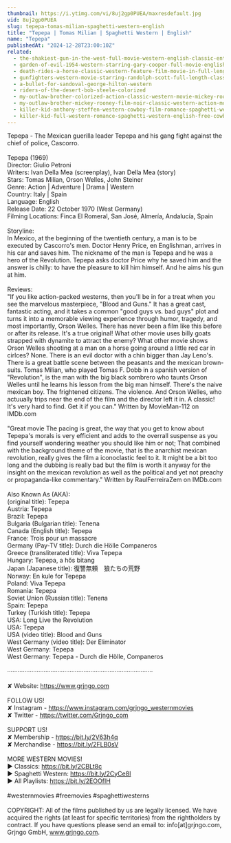 ```yaml
---
thumbnail: https://i.ytimg.com/vi/8uj2gp0PUEA/maxresdefault.jpg
vid: 8uj2gp0PUEA
slug: tepepa-tomas-milian-spaghetti-western-english
title: "Tepepa | Tomas Milian | Spaghetti Western | English"
name: "Tepepa"
publishedAt: "2024-12-28T23:00:10Z"
related:
  - the-shakiest-gun-in-the-west-full-movie-western-english-classic-entire-film-full-free-movies
  - garden-of-evil-1954-western-starring-gary-cooper-full-movie-english-full-free-western-movies
  - death-rides-a-horse-classic-western-feature-film-movie-in-full-length-full-movies-for-free
  - gunfighters-western-movie-starring-randolph-scott-full-length-classic-feature-film-english
  - a-bullet-for-sandoval-george-hilton-western
  - riders-of-the-desert-bob-steele-colorized
  - my-outlaw-brother-colorized-action-classic-western-movie-mickey-rooney
  - my-outlaw-brother-mickey-rooney-film-noir-classic-western-action-movie-romance
  - killer-kid-anthony-steffen-western-cowboy-film-romance-spaghetti-western
  - killer-kid-full-western-romance-spaghetti-western-english-free-cowboy-film
---
```


Tepepa - The Mexican guerilla leader Tepepa and his gang fight against the chief of police, Cascorro.<br />
<br />
Tepepa (1969)<br />
Director: Giulio Petroni<br />
Writers: Ivan Della Mea (screenplay), Ivan Della Mea (story) <br />
Stars: Tomas Milian, Orson Welles, John Steiner<br />
Genre: Action | Adventure | Drama | Western<br />
Country: Italy | Spain<br />
Language: English<br />
Release Date: 22 October 1970 (West Germany) <br />
Filming Locations: Finca El Romeral, San José, Almería, Andalucía, Spain<br />
<br />
Storyline:<br />
In Mexico, at the beginning of the twentieth century, a man is to be executed by Cascorro's men. Doctor Henry Price, en Englishman, arrives in his car and saves him. The nickname of the man is Tepepa and he was a hero of the Revolution. Tepepa asks doctor Price why he saved him and the answer is chilly: to have the pleasure to kill him himself. And he aims his gun at him.<br />
<br />
Reviews:<br />
"If you like action-packed westerns, then you'll be in for a treat when you see the marvelous masterpiece, "Blood and Guns." It has a great cast, fantastic acting, and it takes a common "good guys vs. bad guys" plot and turns it into a memorable viewing experience through humor, tragedy, and most importantly, Orson Welles. There has never been a film like this before or after its release. It's a true original! What other movie uses billy goats strapped with dynamite to attract the enemy? What other movie shows Orson Welles shooting at a man on a horse going around a little red car in cirlces? None. There is an evil doctor with a chin bigger than Jay Leno's. There is a great battle scene between the peasants and the mexican brown-suits. Tomas Milian, who played Tomas F. Dobb in a spanish version of "Revolution", is the man with the big black sombrero who taunts Orson Welles until he learns his lesson from the big man himself. There's the naive mexican boy. The frightened citizens. The violence. And Orson Welles, who actuually trips near the end of the film and the director left it in. A classic! It's very hard to find. Get it if you can." Written by MovieMan-112 on IMDb.com <br />
<br />
"Great movie The pacing is great, the way that you get to know about Tepepa's morals is very efficient and adds to the overrall suspense as you find yourself wondering weather you should like him or not; That combined with the background theme of the movie, that is the anarchist mexican revolution, really gives the film a iconoclastic feel to it. It might be a bit too long and the dubbing is really bad but the film is worth it anyway for the insight on the mexican revolution as well as the political and yet not preachy or propaganda-like commentary." Written by RaulFerreiraZem on IMDb.com <br />
<br />
Also Known As (AKA):<br />
(original title): Tepepa<br />
Austria: Tepepa<br />
Brazil: Tepepa<br />
Bulgaria (Bulgarian title): Тепепа<br />
Canada (English title): Tepepa<br />
France: Trois pour un massacre<br />
Germany (Pay-TV title): Durch die Hölle Companeros<br />
Greece (transliterated title): Viva Tepepa<br />
Hungary: Tepepa, a hős bitang<br />
Japan (Japanese title): 復讐無頼　狼たちの荒野<br />
Norway: En kule for Tepepa<br />
Poland: Viva Tepepa<br />
Romania: Tepepa<br />
Soviet Union (Russian title): Тепепа<br />
Spain: Tepepa<br />
Turkey (Turkish title): Tepepa<br />
USA: Long Live the Revolution<br />
USA: Tepepa<br />
USA (video title): Blood and Guns<br />
West Germany (video title): Der Eliminator<br />
West Germany: Tepepa<br />
West Germany: Tepepa - Durch die Hölle, Companeros<br />
<br />
····················································································<br />
<br />
✘ Website: https://www.grjngo.com<br />
<br />
FOLLOW US!<br />
✘ Instagram - https://www.instagram.com/grjngo_westernmovies<br />
✘ Twitter - https://twitter.com/Grjngo_com<br />
<br />
SUPPORT US!<br />
✘ Membership - https://bit.ly/2V63h4q<br />
✘ Merchandise - https://bit.ly/2FLB0sV<br />
<br />
MORE WESTERN MOVIES! <br />
► Classics: https://bit.ly/2CBLt8c <br />
► Spaghetti Western: https://bit.ly/2CyCe8I <br />
► All Playlists: https://bit.ly/2EOOfIH <br />
<br />
#westernmovies #freemovies #spaghettiwesterns<br />
<br />
COPYRIGHT: All of the films published by us are legally licensed. We have acquired the rights (at least for specific territories) from the rightholders by contract. If you have questions please send an email to: info[at]grjngo.com, Grjngo GmbH, www.grjngo.com.